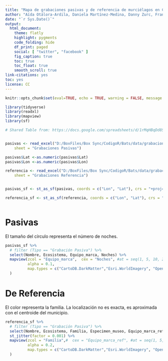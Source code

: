 ```yaml
---
title: "Mapa de grabaciones pasivas y de referencia de murciélagos en Colombia"
author: "Aída Otálora-Ardila, Daniela Martínez-Medina, Danny Zurc, Francisco Sánchez, Sara Acosta, Julián Lozano, Fábio Z. Farneda, Camila Díaz-Beltrán, Camila Valdés, Antonio Guillén, Jefferson Sánchez, Laura Obando, Angélica V. Yantén, Karen Bernal, Gabriela Moreno, Orlando Fabián Hernández-Leal, Leidy Azucena Ramirez Francel, Javier Salas, Catalina Cardenas, Alejandra Niño, Alexandra Buitrago, Nicolás Reyes-Amaya , Victor Hugo Serrano, Omar Reyes, Darwin Morales, Miguel Rodríguez-Posada, Christian Cabrera-Ojeda, Johana Castro, Cristian Calvache, Tatiana Velásquez, Rubian C. Fernández-Rodríguez, Diego J. Lizcano"
date: "`r Sys.Date()`" 
output:
  html_document:
    theme: flatly
    highlight: pygments
    code_folding: hide
    df_print: paged
    social: [ "twitter", "facebook" ]
    fig_caption: true
    toc: true
    toc_float: true
    smooth_scroll: true
link-citations: yes
toc: yes
license: CC
---
```


<style>
#TOC {
  background: url("https://github.com/SCMas/bat_map/blob/main/SCMas_Small_Vertical_principal.png?raw=true");
  background-size: contain;
  padding-top: 220px !important;
  background-repeat: no-repeat;
}
</style>

```r
knitr::opts_chunk$set(eval=TRUE, echo = TRUE, warning = FALSE, message = FALSE, cache = TRUE, results = "hold", results='asis')
```

```r
library(tidyverse)
library(readxl)
library(mapview)
library(sf)

```



```r
# Shared Table from: https://docs.google.com/spreadsheets/d/1rMqHBqDd8S8Gi969yqZK6NH8-kCXZnJS/edit?usp=sharing&ouid=113509074802217952757&rtpof=true&sd=true


pasivas <- read_excel("D:/BoxFiles/Box Sync/CodigoR/Bats/data/grabaciones de Murcielagos.xlsx", 
    sheet = "Grabaciones Pasivas")

pasivas$Lat <-as.numeric(pasivas$Lat)
pasivas$Lon <-as.numeric(pasivas$Lon)

referencia <- read_excel("D:/BoxFiles/Box Sync/CodigoR/Bats/data/grabaciones de Murcielagos.xlsx", 
    sheet = "Grabaciones Referencia")


pasivas_sf <- st_as_sf(pasivas, coords = c("Lon", "Lat"), crs = "+proj=longlat +datum=WGS84 +no_defs")

referencia_sf <- st_as_sf(referencia, coords = c("Lon", "Lat"), crs = "+proj=longlat +datum=WGS84 +no_defs")



```


# Pasivas

El tamaño del círculo representa el número de noches.

```r
pasivas_sf %>%
  # filter (Tipo == "Grabación Pasiva") %>% 
  select(Nombre, Ecosistema, Equipo_marca, Noches) %>%
  mapview(zcol = "Equipo_marca",  cex = "Noches", #at = seq(1, 5, 10, 20, 300),
          alpha = 0.1,
          map.types = c("CartoDB.DarkMatter","Esri.WorldImagery", "OpenStreetMap.DE")
  )
```


# De Referencia

El color representa la familia. La localización no es exacta, es aproximada con el centroide del municipio.

```r
referencia_sf %>%
  # filter (Tipo == "Grabación Pasiva") %>% 
  select(Nombre, Ecosistema, Familia, Especimen_museo, Equipo_marca_ref) %>% 
  st_jitter(factor = 0.001) %>%
  mapview(zcol = "Familia",#  cex = "Equipo_marca_ref", #at = seq(1, 5, 10, 20, 300),
          alpha = 0.2,
          map.types = c("CartoDB.DarkMatter","Esri.WorldImagery", "OpenStreetMap.DE")
  )


```

